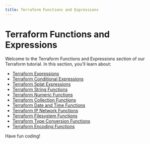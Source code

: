 ```yaml
---
title: Terraform Functions and Expressions
---
```


# Terraform Functions and Expressions

Welcome to the Terraform Functions and Expressions section of our Terraform tutorial. In this section, you'll learn about:

- [Terraform Expressions](./0-terraform-expressions.mdx)
- [Terraform Conditional Expressions](./1-terraform-conditional-expressions.mdx)
- [Terraform Splat Expressions](./2-terraform-splat-expressions.mdx)
- [Terraform String Functions](./3-terraform-string-functions.mdx)
- [Terraform Numeric Functions](./4-terraform-numeric-functions.mdx)
- [Terraform Collection Functions](./5-terraform-collection-functions.mdx)
- [Terraform Date and Time Functions](./6-terraform-date-and-time-functions.mdx)
- [Terraform IP Network Functions](./7-terraform-ip-network-functions.mdx)
- [Terraform Filesystem Functions](./8-terraform-filesystem-functions.mdx)
- [Terraform Type Conversion Functions](./9-terraform-type-conversion-functions.mdx)
- [Terraform Encoding Functions](./10-terraform-encoding-functions.mdx)

Have fun coding!